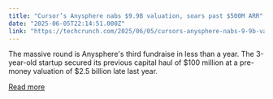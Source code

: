 ```yaml
---
title: "Cursor’s Anysphere nabs $9.9B valuation, soars past $500M ARR"
date: "2025-06-05T22:14:51.000Z"
link: "https://techcrunch.com/2025/06/05/cursors-anysphere-nabs-9-9b-valuation-soars-past-500m-arr/"
---
```


The massive round is Anysphere's third fundraise in less than a year. The 3-year-old startup secured its previous capital haul of $100 million at a pre-money valuation of $2.5 billion late last year.

[Read more](https://techcrunch.com/2025/06/05/cursors-anysphere-nabs-9-9b-valuation-soars-past-500m-arr/)
